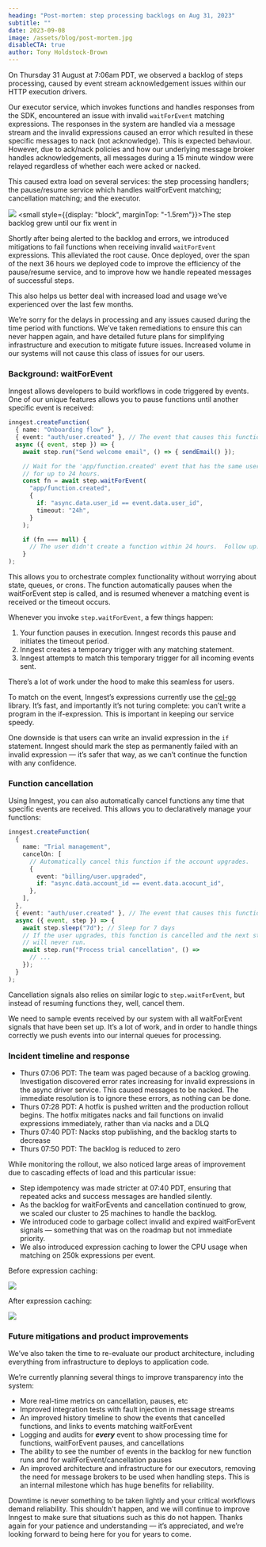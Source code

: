 ```yaml
---
heading: "Post-mortem: step processing backlogs on Aug 31, 2023"
subtitle: ""
date: 2023-09-08
image: /assets/blog/post-mortem.jpg
disableCTA: true
author: Tony Holdstock-Brown
---
```



On Thursday 31 August at 7:06am PDT, we observed a backlog of steps processing, caused by event stream acknowledgement issues within our HTTP execution drivers.

Our executor service, which invokes functions and handles responses from the SDK, encountered an issue with invalid `waitForEvent` matching expressions.  The responses in the system are handled via a message stream and the invalid expressions caused an error which resulted in these specific messages to nack (not acknowledge).  This is expected behaviour.  However, due to ack/nack policies and how our underlying message broker handles acknowledgements, all messages during a 15 minute window were relayed regardless of whether each were acked or nacked.

This caused extra load on several services:  the step processing handlers;  the pause/resume service which handles waitForEvent matching;  cancellation matching;  and the executor.

![](/assets/blog/2023-08-31-backlog.png)
<small style={{display: "block", marginTop: "-1.5rem"}}>The step backlog grew until our fix went in</small>

Shortly after being alerted to the backlog and errors, we introduced mitigations to fail functions when receiving invalid `waitForEvent` expressions.  This alleviated the root cause.  Once deployed, over the span of the next 36 hours we deployed code to improve the efficiency of the pause/resume service, and to improve how we handle repeated messages of successful steps.

This also helps us better deal with increased load and usage we’ve experienced over the last few months.

We’re sorry for the delays in processing and any issues caused during the time period with functions.  We’ve taken remediations to ensure this can never happen again, and have detailed future plans for simplifying infrastructure and execution to mitigate future issues. Increased volume in our systems will not cause this class of issues for our users.

### Background: waitForEvent

Inngest allows developers to build workflows in code triggered by events. One of our unique features allows you to pause functions until another specific event is received:

```typescript
inngest.createFunction(
  { name: "Onboarding flow" },
  { event: "auth/user.created" }, // The event that causes this function to run
  async ({ event, step }) => {
    await step.run("Send welcome email", () => { sendEmail() });

    // Wait for the 'app/function.created' event that has the same user ID
    // for up to 24 hours.
    const fn = await step.waitForEvent(
      "app/function.created",
      {
        if: "async.data.user_id == event.data.user_id",
        timeout: "24h",
      }
    );

    if (fn === null) {
      // The user didn't create a function within 24 hours.  Follow up.
    }
);
```
This allows you to orchestrate complex functionality without worrying about state, queues, or crons.  The function automatically pauses when the waitForEvent step is called, and is resumed whenever a matching event is received or the timeout occurs.

Whenever you invoke `step.waitForEvent`, a few things happen:

1. Your function pauses in execution. Inngest records this pause and initiates the timeout period.
2. Inngest creates a temporary trigger with any matching statement.
3. Inngest attempts to match this temporary trigger for all incoming events sent. 

There’s a lot of work under the hood to make this seamless for users.

To match on the event, Inngest’s expressions currently use the [cel-go](https://github.com/google/cel-go) library.  It’s fast, and importantly it’s not turing complete:  you can’t write a program in the if-expression.  This is important in keeping our service speedy.

One downside is that users can write an invalid expression in the `if` statement.  Inngest should mark the step as permanently failed with an invalid expression — it’s safer that way, as we can’t continue the function with any confidence.


### Function cancellation

Using Inngest, you can also automatically cancel functions any time that specific events are received.  This allows you to declaratively manage your functions:

```typescript
inngest.createFunction(
  {
    name: "Trial management",
    cancelOn: [
      // Automatically cancel this function if the account upgrades.
      {
        event: "billing/user.upgraded",
        if: "async.data.account_id == event.data.acocunt_id",
      },
    ],
  },
  { event: "auth/user.created" }, // The event that causes this function to run
  async ({ event, step }) => {
    await step.sleep("7d"); // Sleep for 7 days
    // If the user upgrades, this function is cancelled and the next step
    // will never run.
    await step.run("Process trial cancellation", () => 
      // ...
    });
  }
);
```
Cancellation signals also relies on similar logic to `step.waitForEvent`, but instead of resuming functions they, well, cancel them.

We need to sample events received by our system with all waitForEvent signals that have been set up.  It’s a lot of work, and in order to handle things correctly we push events into our internal queues for processing.

### Incident timeline and response

- Thurs 07:06 PDT: The team was paged because of a backlog growing.  Investigation discovered error rates increasing for invalid expressions in the async driver service.  This caused messages to be nacked.  The immediate resolution is to ignore these errors, as nothing can be done.
- Thurs 07:28 PDT: A hotfix is pushed written and the production rollout begins.  The hotfix mitigates nacks and fail functions on invalid expressions immediately, rather than via nacks and a DLQ
- Thurs 07:40 PDT: Nacks stop publishing, and the backlog starts to decrease
- Thurs 07:50 PDT: The backlog is reduced to zero

While monitoring the rollout, we also noticed large areas of improvement due to cascading effects of load and this particular issue:

- Step idempotency was made stricter at 07:40 PDT, ensuring that repeated acks and success messages are handled silently.
- As the backlog for waitForEvents and cancellation continued to grow, we scaled our cluster to 25 machines to handle the backlog.
- We introduced code to garbage collect invalid and expired waitForEvent signals — something that was on the roadmap but not immediate priority.
- We also introduced expression caching to lower the CPU usage when matching on 250k expressions per event.

Before expression caching:

![](/assets/blog/2023-08-31-before.png)

After expression caching:

![](/assets/blog/2023-08-31-after.png)

### Future mitigations and product improvements

We’ve also taken the time to re-evaluate our product architecture, including everything from infrastructure to deploys to application code.

We’re currently planning several things to improve transparency into the system:

- More real-time metrics on cancellation, pauses, etc
- Improved integration tests with fault injection in message streams
- An improved history timeline to show the events that cancelled functions, and links to events matching waitForEvent
- Logging and audits for *****every***** event to show processing time for functions, waitForEvent pauses, and cancellations
- The ability to see the number of events in the backlog for new function runs and for waitForEvent/cancellation pauses
- An improved architecture and infrastructure for our executors, removing the need for message brokers to be used when handling steps.  This is an internal milestone which has huge benefits for reliability.

Downtime is never something to be taken lightly and your critical workflows demand reliability. This shouldn't happen, and we will continue to improve Inngest to make sure that situations such as this do not happen. Thanks again for your patience and understanding — it’s appreciated, and we’re looking forward to being here for you for years to come.
